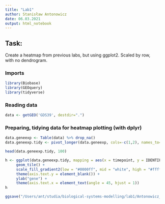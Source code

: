 ```yaml
---
title: "Lab1"
author: Stanisław Antonowicz
date: 06.03.2021
output: html_notebook
---
```


## Task:
Create a heatmap from previous labs, but using ggplot2. Scaled by row, with no dendrogram.

### Imports
```r
library(Biobase)
library(GEOquery)
library(tidyverse)
```
### Reading data
```r
data <- getGEO('GDS39', destdir=".")
```
### Preparing, tidying data for heatmap plotting (with dplyr)
```r
data.geneexp <- Table(data) %>% drop_na()
data.geneexp.tidy <- pivot_longer(data.geneexp, cols=-c(1,2), names_to="timepoint", values_to="expression")
```

```r
head(data.geneexp.tidy, 100)
```
```r
h <- ggplot(data.geneexp.tidy, mapping = aes(x = timepoint, y = IDENTIFIER, fill = expression)) +
     geom_tile() +
     scale_fill_gradient2(low = "#0000ff", mid = "white", high = "#ffff00", midpoint = 0, limits = c(-3, 3)) +
     theme(axis.text.y = element_blank()) +
     ylab("gene") +
     theme(axis.text.x = element_text(angle = 45, hjust = 1))
h
```
```r
ggsave("/Users/ant/studia/biological-systems-modelling/lab1/Antonowicz_problem1.png", plot = h, device = png())
```
